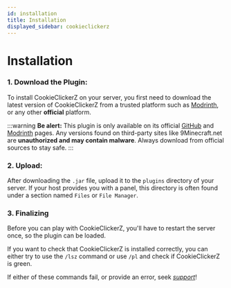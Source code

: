 ```yaml
---
id: installation
title: Installation
displayed_sidebar: cookieclickerz
---
```


# Installation

### 1. Download the Plugin:

To install CookieClickerZ on your server, you first need to download the latest version of CookieClickerZ from a trusted platform such as [Modrinth](https://modrinth.com/plugin/cookieclickerz/versions), or any other **official** platform.

:::warning
**Be alert:** This plugin is only available on its official [GitHub](https://github.com/ZetaPlugins/CookieClickerZ) and [Modrinth](https://modrinth.com/plugin/cookieclickerz) pages. Any versions found on third-party sites like 9Minecraft.net are **unauthorized and may contain malware**. Always download from official sources to stay safe.
:::

### 2. Upload:

After downloading the `.jar` file, upload it to the `plugins` directory of your server. If your host provides you with a panel, this directory is often found under a section named `Files` or `File Manager`.

### 3. Finalizing

Before you can play with CookieClickerZ, you'll have to restart the server once, so the plugin can be loaded.

If you want to check that CookieClickerZ is installed correctly, you can either try to use the `/lsz` command or use `/pl` and check if CookieClickerZ is green.

If either of these commands fail, or provide an error, seek [_support_](https://strassburger.org/discord)!
